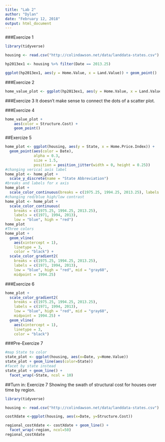 ```yaml
---
title: "Lab 2"
author: "Dylan"
date: "February 12, 2018"
output: html_document
---
```

###Exercize 1
```r
library(tidyverse)

housing <- read.csv("http://colindawson.net/data/landdata-states.csv")

hp2013ex1 <- housing %>% filter(Date == 2013.25)

ggplot(hp2013ex1, aes(y = Home.Value, x = Land.Value)) + geom_point()
```

###Exercize 2
```r
home_value_plot <- ggplot(hp2013ex1, aes(y = Home.Value, x = Land.Value)) + geom_point()
```

###Exercize 3
It doesn't make sense to connect the dots of a scatter plot.

###Exercize 4
```r
home_value_plot + 
    aes(color = Structure.Cost) +
    geom_point()
```

##Exercize 5
```r
home_plot <- ggplot(housing, aes(y = State, x = Home.Price.Index)) +
  geom_point(aes(color = Date),
             alpha = 0.3,
             size = 1.5,
             position = position_jitter(width = 0, height = 0.25))
#changing verical axis label
home_plot <- home_plot +
  scale_y_discrete(name = "State Abbreviation")
#breaks and labels for x axis
home_plot +
  scale_color_continuous(breaks = c(1975.25, 1994.25, 2013.25), labels = c(1971, 1994, 2013))
#changing red/blue high/low contrast
home_plot <- home_plot +
  scale_color_continuous(
    breaks = c(1975.25, 1994.25, 2013.25),
    labels = c(1971, 1994, 2013),
    low = "blue", high = "red")
home_plot
#Three colors
home_plot +
  geom_vline(
    aes(xintercept = 1),
    linetype = 3,
    color = "black") +
  scale_color_gradient2(
    breaks = c(1975.25, 1994.25, 2013.25),
    labels = c(1971, 1994, 2013),
    low = "blue", high = "red", mid = "gray60",
    midpoint = 1994.25)
```

###Exercize 6
```r
home_plot +
  scale_color_gradient2(
    breaks = c(1975.25, 1994.25, 2013.25),
    labels = c(1971, 1994, 2013),
    low = "blue", high = "red", mid = "gray60",
    midpoint = 1994.25) + 
  geom_vline(
    aes(xintercept = 1),
    linetype = 3,
    color = "black")
```

###Pre-Exercize 7
```r
#map State to color
state_plot <- ggplot(housing, aes(x=Date, y=Home.Value)) 
state_plot + geom_line(aes(color=State))
#facet by state instead
state_plot + geom_line() + 
  facet_wrap(~State, ncol = 10)
```

##Turn in: Exercize 7
Showing the swath of structural cost for houses over time by region.
```r
library(tidyverse)

housing <- read.csv("http://colindawson.net/data/landdata-states.csv")

costXdate <-ggplot(housing, aes(x=Date, y=Structure.Cost))

regional_costXdate <- costXdate + geom_line() +
  facet_wrap(~region, ncol=50)
regional_costXdate
```